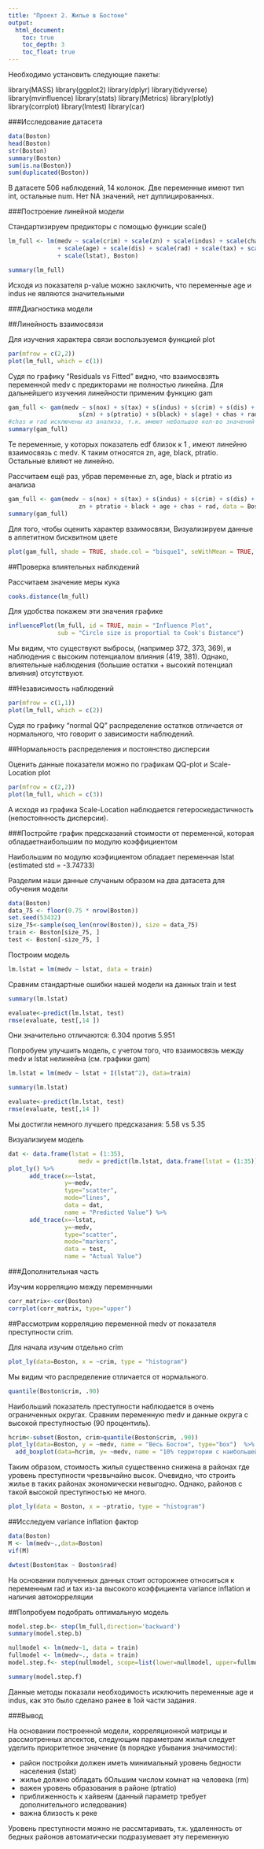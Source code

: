 ```yaml
---
title: "Проект 2. Жилье в Бостоне"
output:
  html_document:
    toc: true
    toc_depth: 3
    toc_float: true
---
```

Необходимо установить следующие пакеты:

library(MASS)
library(ggplot2)
library(dplyr)
library(tidyverse)
library(mvinfluence)
library(stats)
library(Metrics)
library(plotly)
library(corrplot)
library(lmtest)
library(car)


###Исследование датасета
```r
data(Boston)
head(Boston)
str(Boston)
summary(Boston)
sum(is.na(Boston))
sum(duplicated(Boston))
```

В датасете 506 наблюдений, 14 колонок. Две переменные имеют тип int, остальные num. Нет NA значений, нет дуплицированных. 

###Построение линейной модели

Стандартизируем предикторы с помощью функции scale()

```r
lm_full <- lm(medv ~ scale(crim) + scale(zn) + scale(indus) + scale(chas) + scale(nox) + scale(rm) 
              + scale(age) + scale(dis) + scale(rad) + scale(tax) + scale(ptratio) + scale(black) 
              + scale(lstat), Boston)
```

```r
summary(lm_full)
```

Исходя из показателя p-value можно заключить, что переменные age и indus не являются значительными

###Диагностика модели

##Линейность взаимосвязи

Для изучения характера связи воспользуемся функцией plot

```r
par(mfrow = c(2,2))
plot(lm_full, which = c(1))
```

Судя по графику "Residuals vs Fitted" видно, что взаимосвзять переменной medv с предикторами не полностью линейна. 
Для дальнейшего изучения линейности применим функцию gam

```r
gam_full <- gam(medv ~ s(nox) + s(tax) + s(indus) + s(crim) + s(dis) + s(lstat) + s(rm) + 
                    s(zn) + s(ptratio) + s(black) + s(age) + chas + rad, data = Boston) 
#chas и rad исключены из анализа, т.к. имеют небольшое кол-во значений
summary(gam_full)
```

Те переменные, у которых показатель edf близок к 1 , имеют линейню взаимосвязь с medv. К таким относятся zn, age, black, ptratio. Остальные влияют не линейно.

Рассчитаем ещё раз, убрав переменные zn, age, black и ptratio из анализа 

```r
gam_full <- gam(medv ~ s(nox) + s(tax) + s(indus) + s(crim) + s(dis) + s(lstat) + s(rm) + 
                    zn + ptratio + black + age + chas + rad, data = Boston) 
summary(gam_full)
```

Для того, чтобы оценить характер взаимосвязи, Визуализируем данные в аппетитном бисквитном цвете

```r
plot(gam_full, shade = TRUE, shade.col = "bisque1", seWithMean = TRUE, scale = 0)
```

##Проверка влиятельных наблюдений

Рассчитаем значение меры кука

```r
cooks.distance(lm_full)
```

Для удобства покажем эти значения графике

```r
influencePlot(lm_full, id = TRUE, main = "Influence Plot", 
              sub = "Circle size is proportial to Cook's Distance")
```

Мы видим, что существуют выбросы, (например 372, 373, 369), и наблюдения с высоким потенциалом влияния (419, 381). Однако, влиятельные наблюдения (большие остатки + высокий потенциал влияния) отсутствуют.

##Независимость наблюдений

```r
par(mfrow = c(1,1))
plot(lm_full, which = c(2))
```

Cудя по графику "normal QQ" распределение остатков отличается от нормального, что говорит о зависимости наблюдений. 

##Нормальность распределения и постоянство дисперсии

Оценить данные показатели можно по графикам QQ-plot и Scale-Location plot

```r
par(mfrow = c(2,2))
plot(lm_full, which = c(3))
```
А исходя из графика Scale-Location наблюдается гетероскедастичность (непостоянность дисперсии).

###Постройте график предсказаний стоимости от переменной, которая обладаетнаибольшим по модулю коэффициентом

Наибольшим по модулю коэфициентом обладает переменная lstat (estimated std = -3.74733)

Разделим наши данные случаным образом на два датасета для обучения модели

```r
data(Boston)
data_75 <- floor(0.75 * nrow(Boston))
set.seed(53432)
size_75<-sample(seq_len(nrow(Boston)), size = data_75)
train <- Boston[size_75, ]
test <- Boston[-size_75, ]
```

Построим модель

```r
lm.lstat = lm(medv ~ lstat, data = train)
```

Сравним стандартные ошибки нашей модели на данных train и test

```r
summary(lm.lstat)

evaluate<-predict(lm.lstat, test) 
rmse(evaluate, test[,14 ])
```
Они значительно отличаются: 6.304 против 5.951

Попробуем улучшить модель, с учетом того, что взаимосвязь между medv и lstat нелинейна (см. графики gam)

```r
lm.lstat = lm(medv ~ lstat + I(lstat^2), data=train)
```

```r
summary(lm.lstat)

evaluate<-predict(lm.lstat, test) 
rmse(evaluate, test[,14 ])
```
Мы достигли немного лучшего предсказания: 5.58 vs 5.35

Визуализиуем модель

```r
dat <- data.frame(lstat = (1:35),
                    medv = predict(lm.lstat, data.frame(lstat = (1:35))))
plot_ly() %>% 
      add_trace(x=~lstat, 
                y=~medv, 
                type="scatter", 
                mode="lines", 
                data = dat, 
                name = "Predicted Value") %>%
      add_trace(x=~lstat, 
                y=~medv, 
                type="scatter", 
                mode="markers",
                data = test, 
                name = "Actual Value")
```

###Дополнительная часть

Изучим корреляцию между переменными 

```r
corr_matrix<-cor(Boston)
corrplot(corr_matrix, type="upper")
```

##Рассмотрим корреляцию переменной medv от показателя преступности crim.

Для начала изучим отдельно crim

```r
plot_ly(data=Boston, x = ~crim, type = "histogram")
```

Мы видим что распределение отличается от нормального. 

```r
quantile(Boston$crim, .90)
```

Наибольший показатель преступности наблюдается в очень ограниченных округах.
Сравним переменную medv и данные округа с высокой преступностью (90 процентиль).

```r
hcrim<-subset(Boston, crim>quantile(Boston$crim, .90))
plot_ly(data=Boston, y = ~medv, name = "Весь Бостон", type="box")  %>%
  add_boxplot(data=hcrim, y= ~medv, name = "10% территории с наибольшей преступностью", type="box")
```

Таким образом, стоимость жилья существенно снижена в районах где уровень преступности чрезвычайно высок. Очевидно, что строить жилье в таких районах экономически невыгодно. Однако, районов с такой высокой преступностью не много.

```r
plot_ly(data = Boston, x = ~ptratio, type = "histogram")
```

##Исследуем variance inflation фактор
```r
data(Boston)
M <- lm(medv~.,data=Boston)
vif(M)

dwtest(Boston$tax ~ Boston$rad)
```

На основании полученных данных стоит осторожнее относиться к переменным rad и tax из-за высокого коэффициента variance inflation и наличия автокорреляции

##Попробуем подобрать оптимальную модель

```r
model.step.b<- step(lm_full,direction='backward')
summary(model.step.b)
```

```r
nullmodel <- lm(medv~1, data = train)
fullmodel <- lm(medv~., data = train)
model.step.f<- step(nullmodel, scope=list(lower=nullmodel, upper=fullmodel), direction='forward')

summary(model.step.f)
```

Данные методы показали необходимость исключить переменные age и indus, как это было сделано ранее в 1ой части задания.

###Вывод

На основании построенной модели, корреляционной матрицы и рассмотренных апсектов, следующим параметрам жилья следует уделить приоритетное значение (в порядке убывания значимости):

- район постройки должен иметь минимальный уровень бедности населения (lstat)
- жилье должно обладать бОльшим числом комнат на человека (rm)
- важен уровень образования в районе (ptratio)
- приближенность к хайвеям (данный параметр требует дополнительного иследования)
- важна близость к реке

Уровень преступности можно не рассмтаривать, т.к. удаленность от бедных районов автоматически подразумевает эту переменную


